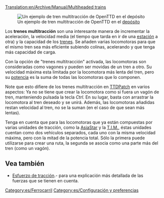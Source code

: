 [[Translation:en/Archive/Manual/Multiheaded trains]]

[[File:es/Multihead example.png|right|none|frame|Un ejemplo de tren multitracción de OpenTTD en el [[es/Manual/Depósitos|depósito]]]]

Los '''trenes multitracción''' son una interesante manera de incrementar la aceleración, la velocidad media (el tiempo que tarda en ir de una [[es/Manual/Estaciones de tren|estación]] a otra) y la capacidad de los [[es/Manual/Trenes|trenes]]. Se añaden varias locomotoras para que el mismo tren sea más eficiente subiendo colinas, acelerando y que tenga más capacidad de carga.

Con la opción de "trenes multitracción" activada, las locomotoras son consideradas como vagones y pueden ser movidas de un tren a otro. Su velocidad máxima esta limitada por la locomotora más lenta del tren, pero su [[es/Potencia|potencia]] es la suma de todas las locomotoras que lo componen.

Note que esto difiere de los trenes multitracción en [[es/Archive/OpenTTD/TTDPatch|TTDPatch]] en varios aspectos: Ya no se tiene que crear la locomotora como si fuera un vagón de tren, manteniendo pulsada la tecla ''Ctrl''. En su lugar, basta con arrastrar la locomotora al tren deseado y se unirá. Además, las locomotoras añadidas restan velocidad al tren, no se la suman (en el caso de que sean más lentas).

Tenga en cuenta que para las locomotoras que ya están compuestas por varias unidades de tracción, como la [[es/Manual/Base Set/Trains/AsiaStar|AsiaStar]] y la [[es/Manual/Base Set/Trains/T.I.M.|T.I.M.]], éstas unidades cuentan como dos vehículos separados, cada uno con la misma velocidad máxima, pero con la mitad de la potencia total. Sólo la primera puede utilizarse para crear una ruta, la segunda se asocia como una parte más del tren (como un vagón).

== Vea también ==
*[[es/Esfuerzo de tracción|Esfuerzo de tracción]].- para una explicación más detallada de las fuerzas que se tienen en cuenta.

[[Category:es/Ferrocarril]]
[[Category:es/Configuración y preferencias]]